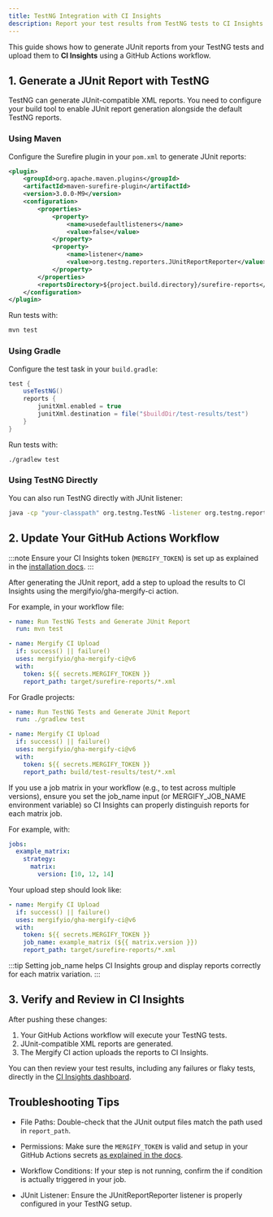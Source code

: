 ```yaml
---
title: TestNG Integration with CI Insights
description: Report your test results from TestNG tests to CI Insights
---
```



<IntegrationLogo src={testngLogo} alt="TestNG logo"/>

This guide shows how to generate JUnit reports from your TestNG tests and upload
them to **CI Insights** using a GitHub Actions workflow.

## 1. Generate a JUnit Report with TestNG

TestNG can generate JUnit-compatible XML reports. You need to configure your
build tool to enable JUnit report generation alongside the default TestNG
reports.

### Using Maven

Configure the Surefire plugin in your `pom.xml` to generate JUnit reports:

```xml
<plugin>
    <groupId>org.apache.maven.plugins</groupId>
    <artifactId>maven-surefire-plugin</artifactId>
    <version>3.0.0-M9</version>
    <configuration>
        <properties>
            <property>
                <name>usedefaultlisteners</name>
                <value>false</value>
            </property>
            <property>
                <name>listener</name>
                <value>org.testng.reporters.JUnitReportReporter</value>
            </property>
        </properties>
        <reportsDirectory>${project.build.directory}/surefire-reports</reportsDirectory>
    </configuration>
</plugin>
```

Run tests with:

```bash
mvn test
```

### Using Gradle

Configure the test task in your `build.gradle`:

```gradle
test {
    useTestNG()
    reports {
        junitXml.enabled = true
        junitXml.destination = file("$buildDir/test-results/test")
    }
}
```

Run tests with:

```bash
./gradlew test
```

### Using TestNG Directly

You can also run TestNG directly with JUnit listener:

```bash
java -cp "your-classpath" org.testng.TestNG -listener org.testng.reporters.JUnitReportReporter testng.xml
```

## 2. Update Your GitHub Actions Workflow

:::note
Ensure your CI Insights token (`MERGIFY_TOKEN`) is set up as explained in the [installation
docs](/ci-insights#enabling-ci-insights-for-github).
:::

After generating the JUnit report, add a step to upload the results to CI
Insights using the mergifyio/gha-mergify-ci action.

For example, in your workflow file:

```yaml
- name: Run TestNG Tests and Generate JUnit Report
  run: mvn test

- name: Mergify CI Upload
  if: success() || failure()
  uses: mergifyio/gha-mergify-ci@v6
  with:
    token: ${{ secrets.MERGIFY_TOKEN }}
    report_path: target/surefire-reports/*.xml
```

For Gradle projects:

```yaml
- name: Run TestNG Tests and Generate JUnit Report
  run: ./gradlew test

- name: Mergify CI Upload
  if: success() || failure()
  uses: mergifyio/gha-mergify-ci@v6
  with:
    token: ${{ secrets.MERGIFY_TOKEN }}
    report_path: build/test-results/test/*.xml
```

If you use a job matrix in your workflow (e.g., to test across multiple
versions), ensure you set the job\_name input (or MERGIFY\_JOB\_NAME
environment variable) so CI Insights can properly distinguish reports for each
matrix job.

For example, with:

```yaml
jobs:
  example_matrix:
    strategy:
      matrix:
        version: [10, 12, 14]
```

Your upload step should look like:

```yaml
- name: Mergify CI Upload
  if: success() || failure()
  uses: mergifyio/gha-mergify-ci@v6
  with:
    token: ${{ secrets.MERGIFY_TOKEN }}
    job_name: example_matrix (${{ matrix.version }})
    report_path: target/surefire-reports/*.xml
```

:::tip
Setting job\_name helps CI Insights group and display reports correctly for each matrix variation.
:::

## 3. Verify and Review in CI Insights

After pushing these changes:

1. Your GitHub Actions workflow will execute your TestNG tests.
2. JUnit-compatible XML reports are generated.
3. The Mergify CI action uploads the reports to CI Insights.

You can then review your test results, including any failures or flaky tests,
directly in the [CI Insights
dashboard](https://dashboard.mergify.com/ci-insights/jobs).

## Troubleshooting Tips

- File Paths: Double-check that the JUnit output files match the path used in
  `report_path`.

- Permissions: Make sure the `MERGIFY_TOKEN` is valid and setup in your GitHub
  Actions secrets [as explained in the
  docs](\(/ci-insights#enabling-ci-insights-for-github\)).

- Workflow Conditions: If your step is not running, confirm the if condition is
  actually triggered in your job.

- JUnit Listener: Ensure the JUnitReportReporter listener is properly
  configured in your TestNG setup.
